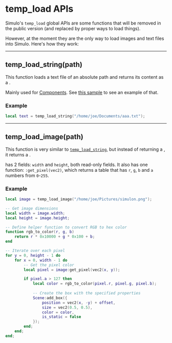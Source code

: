 # temp_load APIs

Simulo's `temp_load` global APIs are some functions that will be removed in the public version (and replaced by proper ways to load things).

However, at the moment they are the only way to load images and text files into Simulo. Here's how they work:

---

## temp_load_string(path)

This function loads a text file of an absolute path and returns its content as a <Type name="string" />.

Mainly used for [Components](../components). See [this sample](/samples/components/multifile/) to see an example of that.

### Example

```lua
local text = temp_load_string("/home/joe/Documents/aaa.txt");
```

---

## temp_load_image(path)

This function is very similar to [`temp_load_string`](#temp_load_stringpath), but instead of returning a <Type name="string" />, it returns a <Type name="SimuloImage" />.

<Type name="SimuloImage" /> has 2 fields: `width` and `height`, both read-only <Type name="number" /> fields. It also has one function: `:get_pixel(vec2)`, which returns a table that has `r`, `g`, `b` and `a` numbers from `0`-`255`.

### Example

```lua
local image = temp_load_image("/home/joe/Pictures/simulon.png");

-- Get image dimensions
local width = image.width;
local height = image.height;

-- Define helper function to convert RGB to hex color
function rgb_to_color(r, g, b)
    return r * 0x10000 + g * 0x100 + b;
end

-- Iterate over each pixel
for y = 0, height - 1 do
    for x = 0, width - 1 do
        -- Get the pixel color
        local pixel = image:get_pixel(vec2(x, y));

        if pixel.a > 127 then
            local color = rgb_to_color(pixel.r, pixel.g, pixel.b);
        
            -- Create the box with the specified properties
            Scene:add_box({
                position = vec2(x, -y) + offset,
                size = vec2(0.5, 0.5),
                color = color,
                is_static = false
            });
        end;
    end;
end;
```